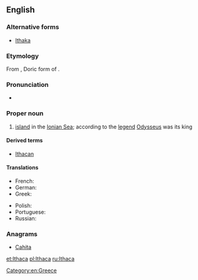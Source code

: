 ==English==
{{wikipedia}}

===Alternative forms===
* [[Ithaka]]

===Etymology===
From {{etyl|grc|en}} {{term|Ἰθάκα|lang=grc}}, Doric form of {{term|Ἰθάκη|lang=grc}}.

===Pronunciation===
* {{IPA|/ˈɪθəkə/}}

===Proper noun===
{{en-proper noun}}

# [[island]] in the [[Ionian Sea]]; according to the [[legend]] [[Odysseus]] was its king

====Derived terms====
* [[Ithacan]]

====Translations====
{{trans-top|island}}
* French: {{t+|fr|Ithaque|f}}
* German: {{t+|de|Ithaka|n}}
* Greek: {{t-|el|Ιθάκη|f|tr=Itháki}}
{{trans-mid}}
* Polish: {{t+|pl|Itaka|f}}
* Portuguese: {{t|pt|Ítaca|f}}
* Russian: {{t-|ru|Итака|sc=Cyrl}}
{{trans-bottom}}

===Anagrams===
* [[Cahita#English|Cahita]]

[[Category:en:Greece]]

[[et:Ithaca]]
[[pl:Ithaca]]
[[ru:Ithaca]]